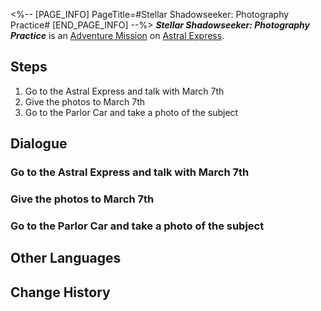 <%-- [PAGE_INFO]
PageTitle=#Stellar Shadowseeker: Photography Practice#
[END_PAGE_INFO] --%>
{{Stub|Dialogue.}}
{{Mission Infobox
|id            = 8002100
|title         = 
|image         = <!--Mission Stellar Shadowseeker: Photography Practice.png-->
|type          = Adventure
|event_name    = 
|chapter       = 
|requirements  = Reach [[Trailblaze Level]] 21
|summary       = <!--official mission summary from Fate's Atlas-->
|characters    = March 7th; Pom-Pom; Trailblazer
|startLocation = [[Astral Express]] - [[Parlor Car]]
|world         = Astral Express
|area          = Parlor Car
|prev          = 
|next          = Stellar Shadowseeker: 1st Stop, Master Control Zone
|exp           = 
|credits       = 5000
|stellarJade   = 
|other         = {{Card List|}}
}}
'''''Stellar Shadowseeker: Photography Practice''''' is an [[Adventure Mission]] on [[Astral Express]].

==Steps==
# Go to the Astral Express and talk with March 7th
# Give the photos to March 7th
# Go to the Parlor Car and take a photo of the subject

<!--
==Gameplay Notes==

--><!--
==Trial Character==

-->
==Dialogue==
{{Stub Dialogue}}
{{Dialogue Start}}
:{{tx}}
{{Dialogue End}}

===Go to the Astral Express and talk with March 7th===
{{Mission Description|type=adventure|location=Parlor Car|update|March 7th seems like she needs help. Go ask what happened.}}
{{Dialogue Start}}
:{{tx}}
{{Dialogue End}}

===Give the photos to March 7th===
{{Mission Description|type=adventure|location=Parlor Car|update|The photos are all done. Show them to March 7th.}}
{{Dialogue Start}}
:{{tx}}
{{Dialogue End}}

===Go to the Parlor Car and take a photo of the subject===
{{Mission Description|type=adventure|location=<!--to be added-->|update|The shadowy object in the photo looks somewhat familiar. It must be something aboard the Express...}}
{{Dialogue Start}}
:{{tx}}
{{Dialogue End}}

==Other Languages==
{{Other Languages
|en   = Stellar Shadowseeker: Photography Practice
|zhs  = 星旅寻影•摄影练习
|zht  = 星旅尋影•攝影練習
|ja   = 星々の影を探して・撮影練習
|ko   = 그림자를 찾는 별의 여정•촬영 연습
|es   = Fotografías estelares: práctica fotográfica
|fr   = Sur la piste des ombres des étoiles&nbsp;: Entraînement à la photo
|ru   = Искатели теней: Практика фотографа
|th   = ท่องดาราเฟ้นเงา - การฝึกถ่ายรูป
|vi   = Tìm Ảnh Hành Trình Sao: Luyện Tay Chụp Ảnh
|de   = Stellarer Schattensucher: Fotografieren üben
|id   = Penjelajah Bayangan Bintang: Latihan Memotret
|pt   = Sombrio Estelar: Treino de Fotografia
}}

==Change History==
{{Change History|1.5}}
